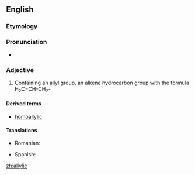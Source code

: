 ==English==

===Etymology===

{{suffix|allyl|ic|lang=en}}

===Pronunciation===

* {{IPA|əˈlɪlɪk|lang=en}}

===Adjective===
{{en-adj|-}}

# {{context|organic chemistry|lang=en}} Containing an [[allyl]] group, an alkene hydrocarbon group with the formula H<sub>2</sub>C=CH-CH<sub>2</sub>-

====Derived terms====
* [[homoallylic]]

====Translations====
{{trans-top|containing an allyl group}}
* Romanian: {{t|ro|alilic}}
{{trans-mid}}
* Spanish: {{t|es|alílico}}
{{trans-bottom}}

[[zh:allylic]]
